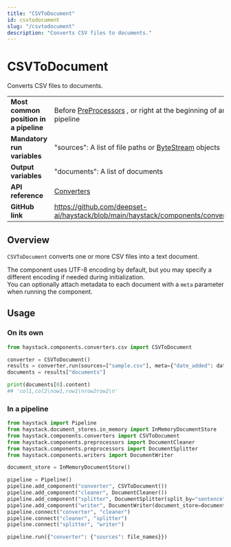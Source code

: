 ```yaml
---
title: "CSVToDocument"
id: csvtodocument
slug: "/csvtodocument"
description: "Converts CSV files to documents."
---
```


# CSVToDocument

Converts CSV files to documents.

|  |  |
| --- | --- |
| **Most common position in a pipeline** | Before [PreProcessors](../preprocessors.mdx) , or right at the beginning of an indexing pipeline |
| **Mandatory run variables**            | "sources": A list of file paths or [ByteStream](../../concepts/data-classes.mdx#bytestresm) objects          |
| **Output variables**                   | "documents": A list of documents                                                                |
| **API reference**                      | [Converters](/reference/converters-api)                                                                |
| **GitHub link**                        | https://github.com/deepset-ai/haystack/blob/main/haystack/components/converters/csv.py        |

## Overview

`CSVToDocument` converts one or more CSV files into a text document.

The component uses UTF-8 encoding by default, but you may specify a different encoding if needed during initialization.  
You can optionally attach metadata to each document with a `meta` parameter when running the component.

## Usage

### On its own

```python
from haystack.components.converters.csv import CSVToDocument

converter = CSVToDocument()
results = converter.run(sources=["sample.csv"], meta={"date_added": datetime.now().isoformat()})
documents = results["documents"]

print(documents[0].content)
## 'col1,col2\now1,row1\nrow2row2\n'
```

### In a pipeline

```python
from haystack import Pipeline
from haystack.document_stores.in_memory import InMemoryDocumentStore
from haystack.components.converters import CSVToDocument
from haystack.components.preprocessors import DocumentCleaner
from haystack.components.preprocessors import DocumentSplitter
from haystack.components.writers import DocumentWriter

document_store = InMemoryDocumentStore()

pipeline = Pipeline()
pipeline.add_component("converter", CSVToDocument())
pipeline.add_component("cleaner", DocumentCleaner())
pipeline.add_component("splitter", DocumentSplitter(split_by="sentence", split_length=5))
pipeline.add_component("writer", DocumentWriter(document_store=document_store))
pipeline.connect("converter", "cleaner")
pipeline.connect("cleaner", "splitter")
pipeline.connect("splitter", "writer")

pipeline.run({"converter": {"sources": file_names}})
```